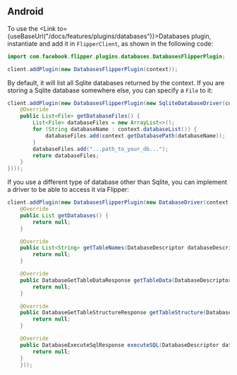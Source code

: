 
## Android

To use the <Link to={useBaseUrl("/docs/features/plugins/databases")}>Databases plugin</Link>, instantiate and add it in `FlipperClient`, as shown in the following code:

```java
import com.facebook.flipper.plugins.databases.DatabasesFlipperPlugin;

client.addPlugin(new DatabasesFlipperPlugin(context));
```

By default, it will list all Sqlite databases returned by the context. If you are storing a Sqlite database somewhere else, you can specify a `File` to it:

```java
client.addPlugin(new DatabasesFlipperPlugin(new SqliteDatabaseDriver(context, new SqliteDatabaseProvider() {
    @Override
    public List<File> getDatabaseFiles() {
        List<File> databaseFiles = new ArrayList<>();
        for (String databaseName : context.databaseList()) {
            databaseFiles.add(context.getDatabasePath(databaseName));
        }
        databaseFiles.add("...path_to_your_db...");
        return databaseFiles;
    }
})));
```

If you use a different type of database other than Sqlite, you can implement a driver to be able to access it via Flipper:

```java
client.addPlugin(new DatabasesFlipperPlugin(new DatabaseDriver(context) {
    @Override
    public List getDatabases() {
        return null;
    }

    @Override
    public List<String> getTableNames(DatabaseDescriptor databaseDescriptor) {
        return null;
    }

    @Override
    public DatabaseGetTableDataResponse getTableData(DatabaseDescriptor databaseDescriptor, String table, String order, boolean reverse, int start, int count) {
        return null;
    }

    @Override
    public DatabaseGetTableStructureResponse getTableStructure(DatabaseDescriptor databaseDescriptor, String table) {
        return null;
    }

    @Override
    public DatabaseExecuteSqlResponse executeSQL(DatabaseDescriptor databaseDescriptor, String query) {
        return null;
    }
    }));
```
